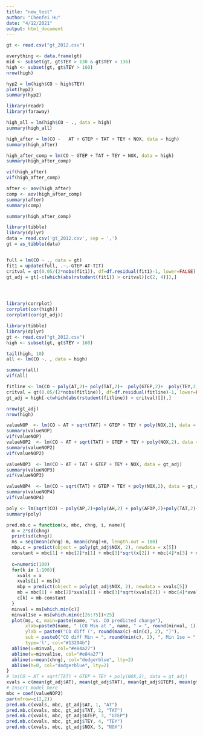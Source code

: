 ```yaml
---
title: "new_test"
author: "Chenfei Hu"
date: "4/12/2021"
output: html_document
---
```

```R
gt <- read.csv("gt_2012.csv")

```


```R
everything <- data.frame(gt)
mid <- subset(gt, gt$TEY > 130 & gt$TEY < 136)
high <- subset(gt, gt$TEY > 160)
nrow(high)
```


```R

hyp2 = lm(high$CO ~ high$TEY)
plot(hyp2)
summary(hyp2)


```


```R
library(readr)
library(faraway)

```


```R
high_all = lm(high$CO ~ ., data = high)
summary(high_all)

```
```R
high_after = lm(CO ~   AT + GTEP + TAT + TEY + NOX, data = high)
summary(high_after)
```
```R

high_after_comp = lm(CO ~ GTEP + TAT + TEY + NOX, data = high)
summary(high_after_comp)
```


```R
vif(high_after)
vif(high_after_comp)
```



```R
after <- aov(high_after)
comp <- aov(high_after_comp)
summary(after)
summary(comp)

```

```R
summary(high_after_comp)
```




```R
library(tibble)
library(dplyr)
data = read.csv('gt_2012.csv', sep = ',')
gt = as_tibble(data)


full = lm(CO ~ ., data = gt)
fit1 = update(full, .~.-GTEP-AT-TIT)
critval = qt(0.05/(2*nobs(fit1)), df=df.residual(fit1)-1, lower=FALSE)
gt_adj = gt[-c(which(abs(rstudent(fit1)) > critval)[c(2, 4)]),]




library(corrplot)
corrplot(cor(high))
corrplot(cor(gt_adj))
```



```R
library(tibble)
library(dplyr)
gt <- read.csv("gt_2012.csv")
high <- subset(gt, gt$TEY > 160)

tail(high, 10)
all <- lm(CO ~. , data = high)
```

```R
summary(all)
vif(all)
```
```R
fitline <- lm(CO ~ poly(AT,2)+ poly(TAT,2)+  poly(GTEP,2)+  poly(TEY,2) + poly(NOX,2), data= high)
critval = qt(0.05/(2*nobs(fitline)), df=df.residual(fitline)-1, lower=FALSE)
gt_adj = high[-c(which(abs(rstudent(fitline)) > critval)[]),]

```

```R
nrow(gt_adj)
nrow(high)
```



```R
valueNOP  <- lm(CO ~ AT + sqrt(TAT) + GTEP + TEY + poly(NOX,2), data = high)
summary(valueNOP)
vif(valueNOP)
valueNOP2  <- lm(CO ~ AT + sqrt(TAT) + GTEP + TEY + poly(NOX,2), data = gt_adj)
summary(valueNOP2)
vif(valueNOP2)
```
```R
valueNOP3  <- lm(CO ~ AT + TAT + GTEP + TEY + NOX, data = gt_adj)
summary(valueNOP3)
vif(valueNOP3)

valueNOP4  <- lm(CO ~ sqrt(TAT) + GTEP + TEY + poly(NOX,2), data = gt_adj)
summary(valueNOP4)
vif(valueNOP4)
```





```R
poly <- lm(sqrt(CO) ~ poly(AP,2)+poly(AH,2) + poly(AFDP,2)+poly(TAT,2)+poly(TIT,2) + poly(TEY,2) + poly(NOX,2), data= high)
summary(poly)
```
```R
pred.mb.c = function(x, mbc, chng, i, name){
  m = 2*sd(chng)
  print(sd(chng))
  ms = seq(mean(chng)-m, mean(chng)+m, length.out = 100)
  mbp.c = predict(object = poly(gt_adj$NOX, 2), newdata = x[5])
  constant = mbc[1] + mbc[2]*x[1] + mbc[3]*sqrt(x[2]) + mbc[4]*x[3] + mbc[5]*x[4] + mbc[6]*mbp.c[1] + mbc[7]*mbp.c[2]
  
  c=numeric(100)
  for(k in 1:100){
    xvals = x
    xvals[i] = ms[k]
    mbp = predict(object = poly(gt_adj$NOX, 2), newdata = xvals[5])
    mb = mbc[1] + mbc[2]*xvals[1] + mbc[3]*sqrt(xvals[2]) + mbc[4]*xvals[3] + mbc[5]*xvals[4] + mbc[6]*mbp[1] + mbc[7]*mbp[2]
    c[k] = mb-constant
  }
  minval = ms[which.min(c)]
  minval1se = ms[which.min(c[26:75])+25]
  plot(ms, c, main=paste(name, "vs. CO predicted change"),
       xlab=paste0(name, " (CO Min at ", name, " = ", round(minval, 1), ")"), 
       ylab = paste0("CO diff (", round(max(c)-min(c), 2), ")"), 
       sub = paste0("CO diff Min = ", round(min(c), 2), ", Min 1se = ", round(min(c[26:75]), 2)),
       type='l', col="#13294b")
  abline(v=minval, col="#e84a27")
  abline(v=minval1se, col="#e84a27")
  abline(v=mean(chng), col="dodgerblue", lty=2)
  abline(h=0, col="dodgerblue", lty=2)
}
# lm(CO ~ AT + sqrt(TAT) + GTEP + TEY + poly(NOX,2), data = gt_adj)
xvals = c(mean(gt_adj$AT), mean(gt_adj$TAT), mean(gt_adj$GTEP), mean(gt_adj$TEY), mean(gt_adj$NOX))
# Insert model here
mbc = coef(valueNOP2)
par(mfrow=c(2,2))
pred.mb.c(xvals, mbc, gt_adj$AT, 1, "AT")
pred.mb.c(xvals, mbc, gt_adj$TAT, 2, "TAT")
pred.mb.c(xvals, mbc, gt_adj$GTEP, 3, "GTEP")
pred.mb.c(xvals, mbc, gt_adj$TEY, 4, "TEY")
pred.mb.c(xvals, mbc, gt_adj$NOX, 5, "NOX")

```